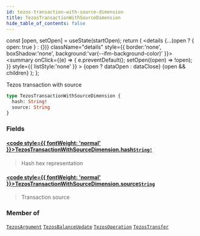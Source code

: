 ```yaml
---
id: tezos-transaction-with-source-dimension
title: TezosTransactionWithSourceDimension
hide_table_of_contents: false
---
```







  const [open, setOpen] = useState(startOpen);
  return (
    <details {...(open ? { open: true } : {})} className="details" style={{ border:'none', boxShadow:'none', background:'var(--ifm-background-color)' }}>
      <summary
        onClick={(e) => {
          e.preventDefault();
          setOpen((open) => !open);
        }}
        style={{ listStyle:'none' }}
      >
      {open ? dataOpen : dataClose}
      </summary>
      {open && children}
    </details>
  );
};








Tezos transaction with source


```graphql
type TezosTransactionWithSourceDimension {
  hash: String!
  source: String
}
```




### Fields

#### [<code style={{ fontWeight: 'normal' }}>TezosTransactionWithSourceDimension.<b>hash</b></code>](#)<Bullet />[`String!`](/docs/v1/graphql-reference/scalars/string) <Badge class="badge badge--secondary" text="non-null"/> <Badge class="badge badge--secondary" text="scalar"/> 
> 
> 
> Hash hex representation
> 

#### [<code style={{ fontWeight: 'normal' }}>TezosTransactionWithSourceDimension.<b>source</b></code>](#)<Bullet />[`String`](/docs/v1/graphql-reference/scalars/string) <Badge class="badge badge--secondary" text="scalar"/> 
> 
> 
> Transaction source
> 



### Member of

[`TezosArgument`](/docs/v1/graphql-reference/objects/tezos-argument)  <Badge class="secondary" text="object"/><Bullet />[`TezosBalanceUpdate`](/docs/v1/graphql-reference/objects/tezos-balance-update)  <Badge class="secondary" text="object"/><Bullet />[`TezosOperation`](/docs/v1/graphql-reference/objects/tezos-operation)  <Badge class="secondary" text="object"/><Bullet />[`TezosTransfer`](/docs/v1/graphql-reference/objects/tezos-transfer)  <Badge class="secondary" text="object"/>

